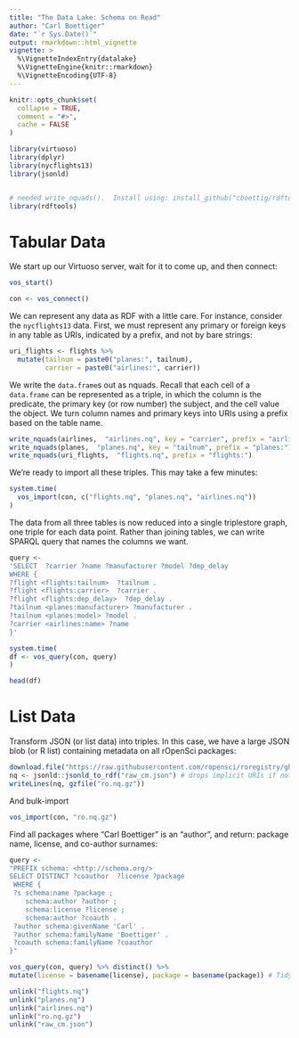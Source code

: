 ```yaml
---
title: "The Data Lake: Schema on Read"
author: "Carl Boettiger"
date: "`r Sys.Date()`"
output: rmarkdown::html_vignette
vignette: >
  %\VignetteIndexEntry{datalake}
  %\VignetteEngine{knitr::rmarkdown}
  %\VignetteEncoding{UTF-8}
---
```


```r
knitr::opts_chunk$set(
  collapse = TRUE,
  comment = "#>",
  cache = FALSE
)
```



```r
library(virtuoso)
library(dplyr)
library(nycflights13)
library(jsonld)


# needed write_nquads().  Install using: install_github("cboettig/rdftools")
library(rdftools) 
```

# Tabular Data

We start up our Virtuoso server, wait for it to come up, and then connect:

```r
vos_start()
```

```r
con <- vos_connect()
```


We can represent any data as RDF with a little care.  For instance, consider the `nycflights13` data. First, we must represent any primary or foreign keys in any table as URIs, indicated by a prefix, and not by bare strings:

```r
uri_flights <- flights %>% 
  mutate(tailnum = paste0("planes:", tailnum),
         carrier = paste0("airlines:", carrier))
```

We write the `data.frame`s out as nquads.  Recall that each cell of a `data.frame` can be represented as a triple, in which the column is the predicate, the primary key (or row number) the subject, and the cell value the object.  We turn column names and primary keys into URIs using a prefix based on the table name. 

```r
write_nquads(airlines,  "airlines.nq", key = "carrier", prefix = "airlines:")
write_nquads(planes,  "planes.nq", key = "tailnum", prefix = "planes:")
write_nquads(uri_flights,  "flights.nq", prefix = "flights:")
```

We're ready to import all these triples.  This may take a few minutes:


```r
system.time(
  vos_import(con, c("flights.nq", "planes.nq", "airlines.nq"))
)
```


The data from all three tables is now reduced into a single triplestore graph, one triple for each data point. Rather than joining tables, we can write SPARQL query that names the columns we want.



```r
query <- 
'SELECT  ?carrier ?name ?manufacturer ?model ?dep_delay
WHERE {
?flight <flights:tailnum>  ?tailnum .
?flight <flights:carrier>  ?carrier .
?flight <flights:dep_delay>  ?dep_delay .
?tailnum <planes:manufacturer> ?manufacturer .
?tailnum <planes:model> ?model .
?carrier <airlines:name> ?name
}'

system.time(
df <- vos_query(con, query)
)

head(df)
```


# List Data




Transform JSON (or list data) into triples.  In this case, we have a large JSON blob (or R list)
containing metadata on all rOpenSci packages:

```r
download.file("https://raw.githubusercontent.com/ropensci/roregistry/gh-pages/raw_cm.json", "raw_cm.json")
nq <- jsonld::jsonld_to_rdf("raw_cm.json") # drops implicit URIs if not base URIs
writeLines(nq, gzfile("ro.nq.gz"))
```



And bulk-import

```r
vos_import(con, "ro.nq.gz")
```

Find all packages where "Carl Boettiger" is an "author", and return:
package name, license, and co-author surnames: 

```r
query <-
"PREFIX schema: <http://schema.org/>
SELECT DISTINCT ?coauthor  ?license ?package 
 WHERE {
 ?s schema:name ?package ;
    schema:author ?author ;
    schema:license ?license ;
    schema:author ?coauth .
 ?author schema:givenName 'Carl' .
 ?author schema:familyName 'Boettiger' .
 ?coauth schema:familyName ?coauthor
}"

vos_query(con, query) %>% distinct() %>%
mutate(license = basename(license), package = basename(package)) # Tidy up URIs into names
```





```r
unlink("flights.nq")
unlink("planes.nq")
unlink("airlines.nq")
unlink("ro.nq.gz")
unlink("raw_cm.json")
```
